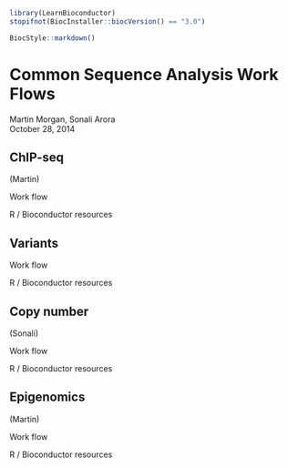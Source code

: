 <!--
%\VignetteIndexEntry{02.2 Other Sequence Analysis Work Flows}
%\VignettePackage{LearnBioconductor}
%\VignetteEngine{knitr::knitr}
-->

```r
library(LearnBioconductor)
stopifnot(BiocInstaller::biocVersion() == "3.0")
```

```r
BiocStyle::markdown()
```

# Common Sequence Analysis Work Flows

Martin Morgan, Sonali Arora<br/>
October 28, 2014

## ChIP-seq

(Martin)

Work flow

R / Bioconductor resources

## Variants

Work flow

R / Bioconductor resources

## Copy number

(Sonali)

Work flow

R / Bioconductor resources

## Epigenomics

(Martin)

Work flow

R / Bioconductor resources

